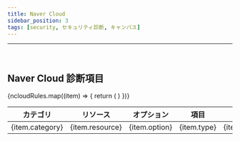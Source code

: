 ```yaml
---
title: Naver Cloud
sidebar_position: 3
tags: [security, セキュリティ診断, キャンバス]
---
```



<hr />
<br />

## Naver Cloud 診断項目

<div className={styles.securityTable}>
    <table>
        <thead>
            <tr>
                <th>カテゴリ</th>
                <th>リソース</th>
                <th>オプション</th>
                <th>項目</th>
                <th>説明</th>
                <th>危険度</th>
            </tr>
        </thead>
        <tbody>
            {ncloudRules.map((item) => {
                return (
                    <tr>
                        <td>{item.category}</td>
                        <td>{item.resource}</td>
                        <td>{item.option}</td>
                        <td>{item.type}</td>
                        <td>{item.description}</td>
                        <td>
                            <div className={styles.tag} data-type={item.risk}>
                                {item.risk.toUpperCase()}
                            </div>
                        </td>
                    </tr>
                )
            })}
        </tbody>
    </table>
</div>
